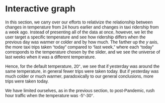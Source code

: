 # Interactive graph

In this section, we carry over our efforts to relativize the relationship 
between changes in temperature from 24 hours earlier and changes in taxi 
ridership from a week ago. 
Instead of presenting all of the data at once, however, we let the user target
a specific temperature and see how ridership differs when the  previous day 
was warmer or colder and by how much. 
The farther up the $y$ axis,
the more taxi trips taken “today” compared to “last week,” where each “today”
corresponds to the temperature chosen by the slider, 
and we see the universe of last weeks when it was a different temperature.

Hence, for the default temperature, 20°, 
we see that if yesterday was around the same temperature,
in general fewer trips were taken today. But if yesterday was much colder or
much warmer, paradoxically to our general conclusions, more trips were taken 
today. 

We have limited ourselves, as in the previous section, to post-Pandemic, rush
hour traffic when the temperature was -5°-30°.

<style>
  * {
    font-family: sans-serif;
  }
</style> 

<div id="plot">
</div>

<script src="https://cdn.jsdelivr.net/npm/d3@7"></script>
<script src="scripts/myscript.js" type="module"></script>


